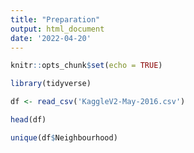 ```yaml
---
title: "Preparation"
output: html_document
date: '2022-04-20'
---
```


```r
knitr::opts_chunk$set(echo = TRUE)
```

```r
library(tidyverse)
```

```r
df <- read_csv('KaggleV2-May-2016.csv')
```

```r
head(df)
```
```r
unique(df$Neighbourhood)
```


